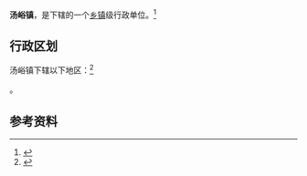 {{中国乡级行政区|61/03/26/103/000}}

'''汤峪镇'''，是{{PRC admin/fullname|61/03/26/103/000|3}}下辖的一个[[乡镇|乡镇]]级行政单位。<ref>{{PRC admin/ref sgc|{{PRC admin/parent|61/03/26/103/000}}}}</ref>

== 行政区划 ==

汤峪镇下辖以下地区：<ref>{{PRC admin/ref sgc|61/03/26/103/000}}</ref>

{{PRC admin/children|61/03/26/103/000}}。

== 参考资料 ==

{{reflist}}

{{行政区划小作品}}
{{PRC admin/navcat|61/03/26/103/000}}